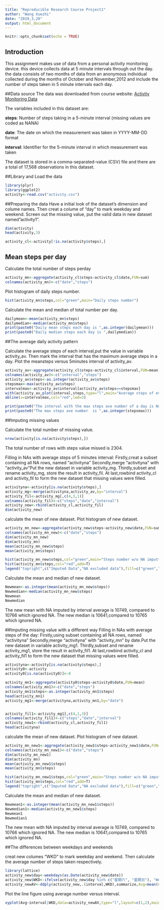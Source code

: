 ```yaml
---
title: "Reproducible Research Course Project1"
author: "Wang Xuezhi"
date: "2019,3,20"
output: html_document
---
```


```r
knitr::opts_chunk$set(echo = TRUE)
```

## Introduction
This assignment makes use of data from a personal activity monitoring device. this device collects data at 5 minute intervals through out the day. the data consists of two months of data from an anonymous individual collected during the months of October and November,2012 and include the number of steps taken in 5 minute intervals each day.

##Data source
The data was downloaded from course website: [Activity Monitoring Data](https://d396qusza40orc.cloudfront.net/repdata%2Fdata%2Factivity.zip)

The variables included in this dataset are:

**steps**: Number of steps taking in a 5-minute interval (missing values are coded as NA\color{red}{\verb|NA|}NA)
    
**date**: The date on which the measurement was taken in YYYY-MM-DD format
    
**interval**: Identifier for the 5-minute interval in which measurement was taken

The dataset is stored in a comma-separated-value (CSV) file and there are a total of 17,568 observations in this dataset.

##Library and Load the data
```r
library(plyr)
library(ggplot2)
activity<-read.csv("activity.csv")
```

##Preparing the data 
Have a initial look of the dataset's dimension and colume names. Then creat a colume of "day" to mark weekday and weekend. Screen out the missing value, put the valid data in new dataset named"activity1".
```r
dim(activity)
head(activity,3)

activity_cl<-activity[!is.na(activity$steps),]
```

## Mean steps per day
Calculate the total number of steps perday
```r
activity_mn<-aggregate(activity_cl$steps~activity_cl$date,FUN=sum)
colnames(activity_mn)<-c("date","steps")
```

Plot histogram of daily steps number.

```r
hist(activity_mn$steps,col="green",main="Daily steps number")
```

Calculate the mean and median of total number per day.
```r
dailymean<-mean(activity_mn$steps)
dailymedian<-median(activity_mn$steps)
print(paste0("Daily mean steps each day is ",as.integer(dailymean)))
print(paste0("Daily median steps each day is ",dailymedian))
```


##The average daily activity pattern

Calculate the average steps of each interval,put the value in variable activity_av. Then mark the interval that has the maximum average steps in a day. Plot the meansteps versus 5minutes interval of activity_av.
```r
activity_av<-aggregate(activity_cl$steps~activity_cl$interval,FUN=mean)
colnames(activity_av)<-c("interval","steps")
activity_av$steps<-as.integer(activity_av$steps)
stepsmax<-max(activity_av$steps)
intervalmax<-activity_av$interval[activity_av$steps==stepsmax]
with(activity_av,plot(interval,steps,type="l",main="Average steps of every 5minutes in a day"))
abline(v=intervalmax,col="red",lwd=3)

print(paste0("The interval with the max steps ave number of a day is No. ",intervalmax,",  as indicated by the red line in figure"))
print(paste0("The max steps ave number  is ",as.integer(stepsmax)))
```
##Imputing missing values

Calculate the total number of missing value.
```r
nrow(activity[is.na(activity$steps),])
```
The total number of rows with steps value missed is 2304.

Filling in NAs with average steps of 5 minutes interval:
Firstly,creat a subset containing all NA rows, named "activityna"
Secondly,merge "activityna" with "activity_av"Put the new dataset in variable activity_mg.
Thirdly,subset and rename activity_mg, store the result in activity_fil.
At last,rowbind activity_cl and activity_fil to form the new dataset that missing values were filled.

```r
activityna<-activity[is.na(activity$steps),]
activity_mg<-merge(activityna,activity_av,by="interval")
activity_fil<-activity_mg[,c(4,3,1)]
colnames(activity_fil)<-c("steps","date","interval")
activity_new<-rbind(activity_cl,activity_fil)
dim(activity_new)
```

calculate the mean of new dataset.
Plot histogram of new dataset.
```r
activity_mn_new<-aggregate(activity_new$steps~activity_new$date,FUN=sum)
colnames(activity_mn_new)<-c("date","steps")
dim(activity_mn_new)
dim(activity_mn)
mean(activity_mn_new$steps)
mean(activity_mn$steps)

hist(activity_mn_new$steps,col="green",main="Steps number w/o NA imputting")
hist(activity_mn$steps,col="red",add=T)
legend("topright",c("Imputed Data","NA excluded data"),fill=c("green","red"))
```

Calculate the mean and median of new dataset.
```r
Newmean<-as.integer(mean(activity_mn_new$steps))
Newmedian<-median(activity_mn_new$steps)
Newmean
Newmedian
```
The new mean with NA imputed by interval average is 10749, compared to 10766 which ignored NA. The new median is 10641,compared to 10765 which ignored NA.

##Imputing missing value with a different way
Filling in NAs with average steps of the day:
Firstly,using subset containing all NA rows, named "activityna"
Secondly,merge "activityna" with "activity_mn" by date.Put the new dataset in variable activity_mg1.
Thirdly,subset and rename activity_mg1, store the result in activity_fil1.
At last,rowbind activity_cl and activity_fil1 to form the new dataset that missing values were filled.

```r
activityna<-activity[is.na(activity$steps),]
activity0<-activity
activity0[is.na(activity0)]<-0

activity_mn1<-aggregate(activity0$steps~activity0$date,FUN=mean)
colnames(activity_mn1)<-c("date","steps")
activity_mn1$steps<-as.integer(activity_mn1$steps)
head(activity_mn1)
activity_mg1<-merge(activityna,activity_mn1,by="date")


activity_fil1<-activity_mg1[,c(4,1,3)]
colnames(activity_fil1)<-c("steps","date","interval")
activity_new1<-rbind(activity_cl,activity_fil1)
head(activityna)

```

calculate the mean of new dataset.
Plot histogram of new dataset.
```r
activity_mn_new1<-aggregate(activity_new1$steps~activity_new1$date,FUN=sum)
colnames(activity_mn_new1)<-c("date","steps")
dim(activity_mn_new1)
dim(activity_mn)
mean(activity_mn_new1$steps)
mean(activity_mn$steps)

hist(activity_mn_new1$steps,col="green",main="Steps number w/o NA imputting")
hist(activity_mn$steps,col="red",add=T)
legend("topright",c("Imputed Data","NA excluded data"),fill=c("green","red"))
```

Calculate the mean and median of new dataset.
```r
Newmean1<-as.integer(mean(activity_mn_new1$steps))
Newmedian1<-median(activity_mn_new1$steps)
Newmean1
Newmedian1
```
The new mean with NA imputed by interval average is 10749, compared to 10766 which ignored NA. The new median is 10641,compared to 10765 which ignored NA.

##The differences between weekdays and weekends

creat new columes "WKD" to mark weekday and weekend.
Then calculate the average number of steps taken respectively. 
```r
library(lattice)
activity_new$day<-weekdays(as.Date(activity_new$date))
activity_new$WKD<-ifelse(activity_new$day %in% c("星期六", "星期日"), "Weekend", "Weekday")
activity_newAV<-ddply(activity_new,.(interval,WKD),summarize,Avg=mean(steps))
```

Plot the line figure using average number versus interval.

```r
xyplot(Avg~interval|WKD,data=activity_newAV,type="l",layout=c(1,2),main="Average Steps per Interval Based on Type of Day",ylab="Average Number of Steps",xlab="Interval")
```
